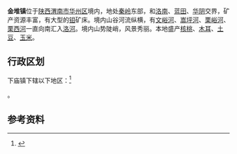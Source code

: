 {{中国乡级行政区|61/05/21/103/000}}
'''金堆镇'''位于[[陕西|陕西]][[渭南市|渭南市]][[华州区|华州区]]境内，地处[[秦岭|秦岭]]东部，和[[洛南|洛南]]、[[蓝田县|蓝田]]、[[华阴|华阴]]交界，矿产资源丰富，有大型的[[钼|钼]]矿床。境内山谷河流纵横，有[[文峪河|文峪河]]、[[嵩坪河|嵩坪河]]、[[栗峪河|栗峪河]]、[[栗西河|栗西河]]一直向南汇入[[洛河|洛河]]。境内山势陡峭，风景秀丽。本地盛产[[核桃|核桃]]、[[木耳|木耳]]、[[马铃薯|土豆]]、[[玉米|玉米]]。

== 行政区划 ==

下庙镇下辖以下地区：<ref>{{PRC admin/ref sgc|61/05/21/103/000}}</ref>

{{PRC admin/children|61/05/21/103/000}}。

== 参考资料 ==

{{reflist}}

{{行政区划小作品}}
{{PRC admin/navcat|61/05/21/103/000}}